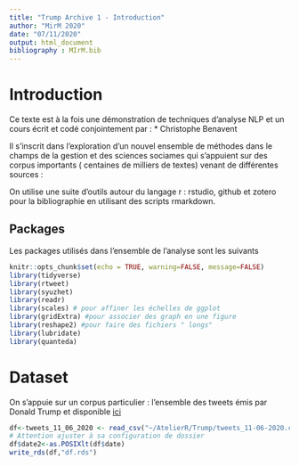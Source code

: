 ```yaml
---
title: "Trump Archive 1 - Introduction"
author: "MirM 2020"
date: "07/11/2020"
output: html_document
bibliography : MIrM.bib
---
```


# Introduction

Ce texte est à la fois une démonstration de techniques d'analyse NLP et un cours écrit et codé conjointement par :
 * Christophe Benavent
 *
 *
 *
 *
 
Il s'inscrit dans l'exploration d'un nouvel ensemble de méthodes dans le champs de la gestion et des sciences sociames qui s'appuient sur des corpus importants ( centaines de milliers de textes) venant de différentes sources : 

On utilise une suite d'outils autour du langage r : rstudio, github et zotero pour la bibliographie en utilisant des scripts rmarkdown.

## Packages
Les packages utilisés dans l'ensemble de l'analyse sont les suivants

```r
knitr::opts_chunk$set(echo = TRUE, warning=FALSE, message=FALSE)
library(tidyverse)
library(rtweet)
library(syuzhet)
library(readr) 
library(scales) # pour affiner les échelles de ggplot
library(gridExtra) #pour associer des graph en une figure
library(reshape2) #pour faire des fichiers " longs"
library(lubridate)
library(quanteda)
```

# Dataset

On s'appuie sur un corpus particulier : l'ensemble des tweets émis par Donald Trump et disponible [ici]()


```r


df<-tweets_11_06_2020 <- read_csv("~/AtelierR/Trump/tweets_11-06-2020.csv")
# Attention ajuster à sa configuration de dossier
df$date2<-as.POSIXlt(df$date)
write_rds(df,"df.rds")

```

